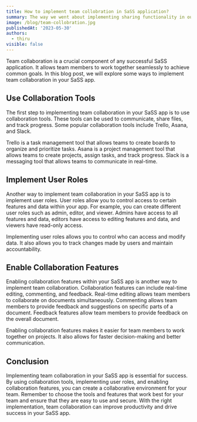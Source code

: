 ```yaml
---
title: How to implement team collobration in SaSS application?
summary: The way we went about implementing sharing functionality in our Formzillion SaSS application
image: /blog/team-collobration.jpg
publishedAt: '2023-05-30'
authors:
  - thiru
visible: false
---
```


Team collaboration is a crucial component of any successful SaSS application. It allows team members to work together seamlessly to achieve common goals. In this blog post, we will explore some ways to implement team collaboration in your SaSS app.

## Use Collaboration Tools

The first step to implementing team collaboration in your SaSS app is to use collaboration tools. These tools can be used to communicate, share files, and track progress. Some popular collaboration tools include Trello, Asana, and Slack.

Trello is a task management tool that allows teams to create boards to organize and prioritize tasks. Asana is a project management tool that allows teams to create projects, assign tasks, and track progress. Slack is a messaging tool that allows teams to communicate in real-time.

## Implement User Roles

Another way to implement team collaboration in your SaSS app is to implement user roles. User roles allow you to control access to certain features and data within your app. For example, you can create different user roles such as admin, editor, and viewer. Admins have access to all features and data, editors have access to editing features and data, and viewers have read-only access.

Implementing user roles allows you to control who can access and modify data. It also allows you to track changes made by users and maintain accountability.

## Enable Collaboration Features

Enabling collaboration features within your SaSS app is another way to implement team collaboration. Collaboration features can include real-time editing, commenting, and feedback. Real-time editing allows team members to collaborate on documents simultaneously. Commenting allows team members to provide feedback and suggestions on specific parts of a document. Feedback features allow team members to provide feedback on the overall document.

Enabling collaboration features makes it easier for team members to work together on projects. It also allows for faster decision-making and better communication.

## Conclusion

Implementing team collaboration in your SaSS app is essential for success. By using collaboration tools, implementing user roles, and enabling collaboration features, you can create a collaborative environment for your team. Remember to choose the tools and features that work best for your team and ensure that they are easy to use and secure. With the right implementation, team collaboration can improve productivity and drive success in your SaSS app.